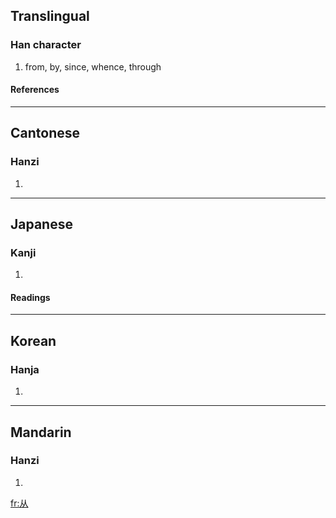 {{see|從}}

==Translingual==
===Han character===
{{Han char|rad=人|as=02|sn=4|four=|canj=人人 (OO)}}
# from, by, since, whence, through
====References====
{{Han ref|kx=0092.030|dkj=00362|dj=0195.010|hdz=10105.030|uh=4ECE|ud=20174}}
----
==Cantonese==
===Hanzi===
{{yue-hanzi|jyut=|y=chung4}}
# {{defn|Cantonese}}
----
==Japanese==
===Kanji===
{{ja-kanji|grade=|rs=人02}}
# {{defn|Japanese}}
====Readings====
{{ja-readings|on=[[じゅう]] (jū), [[しょう]] (shō), [[じゅ]] (ju)|kun=[[したがう]] (shitagau), [[より]] (yori)}}
----
==Korean==
===Hanja===
{{ko-hanja|hangeul=종|rv=jong|mr=chong}}
# {{defn|Korean}}
----
==Mandarin==
===Hanzi===
{{cmn-hanzi|tra=從|pin=cóng (cong2)|wg=ts'ung<sup>2</sup>|y=}}
# {{defn|Mandarin}}

[[fr:从]]
